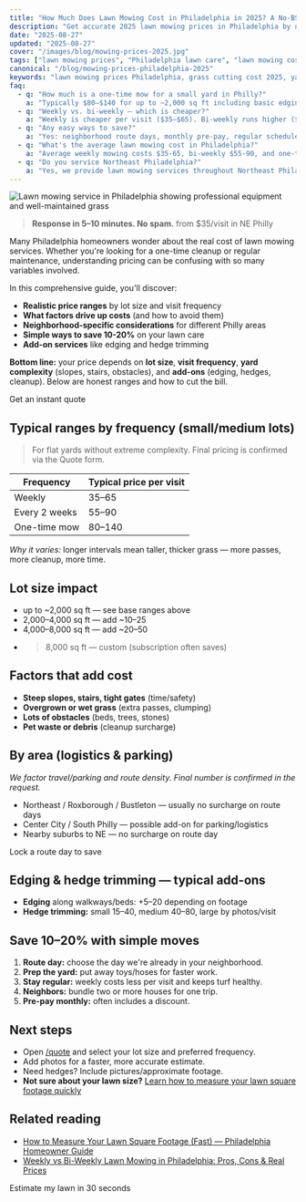 ```yaml
---
title: "How Much Does Lawn Mowing Cost in Philadelphia in 2025? A No-BS Guide by Neighborhood & Frequency"
description: "Get accurate 2025 lawn mowing prices in Philadelphia by neighborhood. Weekly $35-65, bi-weekly $55-90, one-time $80-140. Save 10-20% with our tips. Instant quotes available."
date: "2025-08-27"
updated: "2025-08-27"
cover: "/images/blog/mowing-prices-2025.jpg"
tags: ["lawn mowing prices", "Philadelphia lawn care", "lawn mowing cost", "grass cutting prices", "yard maintenance cost", "lawn service pricing", "Philadelphia mowing", "lawn care quotes"]
canonical: "/blog/mowing-prices-philadelphia-2025"
keywords: "lawn mowing prices Philadelphia, grass cutting cost 2025, yard maintenance pricing, lawn service quotes, Philadelphia lawn care cost"
faq:
  - q: "How much is a one-time mow for a small yard in Philly?"
    a: "Typically $80–$140 for up to ~2,000 sq ft including basic edging and a quick blow-off."
  - q: "Weekly vs. bi-weekly — which is cheaper?"
    a: "Weekly is cheaper per visit ($35–$65). Bi-weekly runs higher ($55–$90) because grass grows thicker and takes longer."
  - q: "Any easy ways to save?"
    a: "Yes: neighborhood route days, monthly pre-pay, regular schedule, tidying toys/hoses before we arrive, and teaming up with neighbors."
  - q: "What's the average lawn mowing cost in Philadelphia?"
    a: "Average weekly mowing costs $35-65, bi-weekly $55-90, and one-time service $80-140 depending on yard size and complexity."
  - q: "Do you service Northeast Philadelphia?"
    a: "Yes, we provide lawn mowing services throughout Northeast Philadelphia including Roxborough, Bustleton, and surrounding areas with no additional surcharge on route days."
---
```


![Lawn mowing service in Philadelphia showing professional equipment and well-maintained grass](/images/blog/mowing-prices-2025.jpg)

> **Response in 5–10 minutes. No spam.** <span className="inline-flex items-center px-2.5 py-0.5 rounded-full text-xs font-medium bg-green-100 text-green-800">from $35/visit in NE Philly</span>

Many Philadelphia homeowners wonder about the real cost of lawn mowing services. Whether you're looking for a one-time cleanup or regular maintenance, understanding pricing can be confusing with so many variables involved.

In this comprehensive guide, you'll discover:
- **Realistic price ranges** by lot size and visit frequency
- **What factors drive up costs** (and how to avoid them)
- **Neighborhood-specific considerations** for different Philly areas
- **Simple ways to save 10-20%** on your lawn care
- **Add-on services** like edging and hedge trimming

**Bottom line:** your price depends on **lot size**, **visit frequency**, **yard complexity** (slopes, stairs, obstacles), and **add-ons** (edging, hedges, cleanup). Below are honest ranges and how to cut the bill.

<CTA href="/quote">Get an instant quote</CTA>

## Typical ranges by frequency (small/medium lots)
> For flat yards without extreme complexity. Final pricing is confirmed via the Quote form.

| Frequency        | Typical price per visit |
|------------------|-------------------------|
| Weekly           | $35–$65                 |
| Every 2 weeks    | $55–$90                 |
| One-time mow     | $80–$140                |

*Why it varies:* longer intervals mean taller, thicker grass — more passes, more cleanup, more time.

## Lot size impact
- up to ~2,000 sq ft — see base ranges above  
- 2,000–4,000 sq ft — add ~$10–$25  
- 4,000–8,000 sq ft — add ~$20–$50  
- >8,000 sq ft — custom (subscription often saves)

## Factors that add cost
- **Steep slopes, stairs, tight gates** (time/safety)
- **Overgrown or wet grass** (extra passes, clumping)
- **Lots of obstacles** (beds, trees, stones)
- **Pet waste or debris** (cleanup surcharge)

## By area (logistics & parking)
*We factor travel/parking and route density. Final number is confirmed in the request.*

- Northeast / Roxborough / Bustleton — usually no surcharge on route days  
- Center City / South Philly — possible add-on for parking/logistics  
- Nearby suburbs to NE — no surcharge on route day

<CTA href="/quote">Lock a route day to save</CTA>

## Edging & hedge trimming — typical add-ons
- **Edging** along walkways/beds: +$5–$20 depending on footage  
- **Hedge trimming:** small $15–$40, medium $40–$80, large by photos/visit

## Save 10–20% with simple moves
1. **Route day:** choose the day we're already in your neighborhood.  
2. **Prep the yard:** put away toys/hoses for faster work.  
3. **Stay regular:** weekly costs less per visit and keeps turf healthy.  
4. **Neighbors:** bundle two or more houses for one trip.  
5. **Pre-pay monthly:** often includes a discount.

## Next steps
- Open <a href="/quote">/quote</a> and select your lot size and preferred frequency.  
- Add photos for a faster, more accurate estimate.  
- Need hedges? Include pictures/approximate footage.
- **Not sure about your lawn size?** <a href="/blog/how-to-measure-lawn-square-footage-philadelphia-2025">Learn how to measure your lawn square footage quickly</a>

## Related reading
- <a href="/blog/how-to-measure-lawn-square-footage-philadelphia-2025">How to Measure Your Lawn Square Footage (Fast) — Philadelphia Homeowner Guide</a>
- <a href="/blog/weekly-vs-biweekly-lawn-mowing-philadelphia-2025">Weekly vs Bi-Weekly Lawn Mowing in Philadelphia: Pros, Cons & Real Prices</a>


<CTA href="/quote">Estimate my lawn in 30 seconds</CTA>

